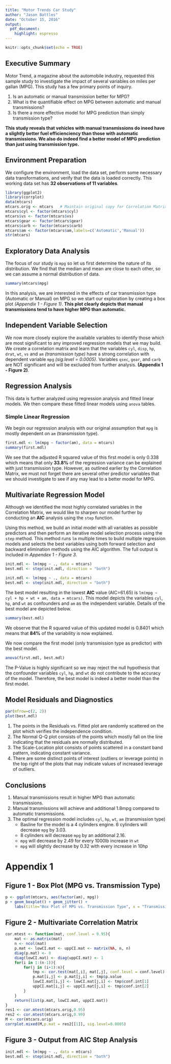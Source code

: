 ```yaml
---
title: "Motor Trends Car Study"
author: "Jason Battles"
date: "October 15, 2016"
output: 
  pdf_document: 
    highlight: espresso
---
```


```r
knitr::opts_chunk$set(echo = TRUE)
```

## Executive Summary
Motor Trend, a magazine about the automobile industry, requested this sample study to investigate the impact of several variables on miles per gallan (MPG).  This study has a few primary points of inquiry.

1. Is an automatic or manual transmission better for MPG?
2. What is the quantifiable effect on MPG between automatic and manual transmissions?
3. Is there a more effective model for MPG prediction than simply transmission type?

**This study reveals that vehicles with manual transmissions do ineed have a slightly better fuel efficienciency than those with automatic transmissions.  We also do indeed find a better model of MPG prediction than just using transmission type.**

## Environment Preparation
We configure the environment, load the data set, perform some necessary data transformations, and verify that the data is loaded correctly.  This working data set has **32 observations of 11 variables**.
```r
library(ggplot2)
library(corrplot)
data(mtcars)
mtcars.orig <- mtcars   # Maintain original copy for Correlation Matrix
mtcars$cyl <- factor(mtcars$cyl)
mtcars$vs <- factor(mtcars$vs)
mtcars$gear <- factor(mtcars$gear)
mtcars$carb <- factor(mtcars$carb)
mtcars$am <- factor(mtcars$am,labels=c('Automatic','Manual'))
str(mtcars)
```

## Exploratory Data Analysis
The focus of our study is `mpg` so let us first determine the nature of its distribution. We find that the  median and mean are close to each other, so we can assume a normal distribution of data.  
```r
summary(mtcars$mpg)
```

In this analysis, we are interested in the effects of car transmission type (Automatic or Manual) on MPG so we start our exploration by creating a box plot *(Appendix 1 - Figure 1)*. **This plot clearly depicts that manual transmissions tend to have higher MPG than automatic.** 

## Independent Variable Selection

We now more closely explore the available variables to identify those which are most significant to any improved regression models that we may build.  We create a correlation matrix and learn that the variables `cyl`, `disp`, `hp`, `drat`, `wt`, `vs` and `am` *(transmission type)* have a strong correlation with dependent variable `mpg` *(sig.level = 0.0005)*.  Variables `qsec`, `gear`, and `carb` are NOT significant and will be excluded from further analysis.   **(Appendix 1 - Figure 2)**.

## Regression Analysis

This data is further analyzed using regression analysis and fitted linear models. We then compare these fitted linear models using `anova` tables. 

### Simple Linear Regression
We begin our regression analysis with our original assumption that `mpg` is mostly dependent on `am` (transmission type). 
```r
first.mdl <- lm(mpg ~ factor(am), data = mtcars)
summary(first.mdl)
```

We see that the adjusted R squared value of this first model is only 0.338 which means that only **33.8%** of the regression variance can be explained with just transmission type. However, as outlined earlier by the Correlation Matrix, we must not forget there are several other predictor variables that we should investigate to see if any may lead to a better model for MPG.  

## Multivariate Regression Model
Although we identified the most highly correlated variables in the Correlation Matrix, we would like to sharpen our model further by conducting an **AIC** analysis using the `step` function.

Using this method, we build an initial model with all variables as possible predictors and then perform an iterative model selection process using the `step` method.  This method runs `lm` multiple times to build multiple regression models and selects the best variables using both forward selection and backward elimination methods using the AIC algorithm.  The full output is included in *Appendex 1 - Figure 3*. 
```r
init.mdl <- lm(mpg ~ ., data = mtcars)
best.mdl <- step(init.mdl, direction = "both")
```

```r
init.mdl <- lm(mpg ~ ., data = mtcars)
best.mdl <- step(init.mdl, direction = "both")
```
The best model resulting in the lowest **AIC** value (AIC=61.65) is `lm(mpg ~ cyl + hp + wt + am, data = mtcars)`.  This model depicts the variables `cyl`, `hp`, and `wt` as confounders and `am` as the independent variable. Details of the best model are depicted below.

```r
summary(best.mdl)
```
We observe that the R squared value of this updated model is 0.8401 which means that **84%** of the variability is now explained.   

We now compare the first model (only transmission type as predictor) with the best model.
```r
anova(first.mdl, best.mdl)
```

The P-Value is highly significant so we may reject the null hypothesis that the confounder variables `cyl`, `hp`, and `wt` do not contribute to the accuracy of the model.  Therefore, the best model is indeed a better model than the first model.

## Model Residuals and Diagnostics
```r
par(mfrow=c(2, 2))
plot(best.mdl)
```

1. The points in the Residuals vs. Fitted plot are randomly scattered on the plot which verifies the independence condition.
2. The Normal Q-Q plot consists of the points which mostly fall on the line indicating that the residuals are normally distributed.
2. The Scale-Location plot consists of points scattered in a constant band pattern, indicating constant variance. 
4. There are some distinct points of interest (outliers or leverage points) in the top right of the plots that may indicate values of increased leverage of outliers.

## Conclusions
1. Manual transmissions result in higher MPG than automatic transmissions.
2. Manual transmissions will achieve and additional 1.8mpg compared to automatic transmissions.
3. The optimal regression model includes `cyl`, `hp`, `wt`, `am` (transmission type)
    + Basline for the model is a 4 cylinders engine.  6 cylinders will decrease `mpg` by 3.03.  
    + 8 cylinders will decrease `mpg` by an additional 2.16.
    + `mpg` will decrease by 2.49 for every 1000lb increase in `wt`
    + `mpg` will slightly decrease by 0.32 with every increase in 10hp

\newpage

# Appendix 1

## Figure 1 - Box Plot (MPG vs. Transmission Type)
```r
p <- ggplot(mtcars, aes(factor(am), mpg))
p + geom_boxplot() + geom_jitter() +
    labs(title="Box Plot of MPG vs. Transmission Type", x = "Transmission")
```

## Figure 2 - Multivariate Correlation Matrix
```r
cor.mtest <- function(mat, conf.level = 0.95){
    mat <- as.matrix(mat)
    n <- ncol(mat)
    p.mat <- lowCI.mat <- uppCI.mat <- matrix(NA, n, n)
    diag(p.mat) <- 0
    diag(lowCI.mat) <- diag(uppCI.mat) <- 1
    for(i in 1:(n-1)){
        for(j in (i+1):n){
            tmp <- cor.test(mat[,i], mat[,j], conf.level = conf.level)
            p.mat[i,j] <- p.mat[j,i] <- tmp$p.value
            lowCI.mat[i,j] <- lowCI.mat[j,i] <- tmp$conf.int[1]
            uppCI.mat[i,j] <- uppCI.mat[j,i] <- tmp$conf.int[2]
        }
    }
    return(list(p.mat, lowCI.mat, uppCI.mat))
}
res1 <- cor.mtest(mtcars.orig,0.95)
res2 <- cor.mtest(mtcars.orig,0.99)
M <- cor(mtcars.orig)
corrplot.mixed(M,p.mat = res2[[1]], sig.level=0.0005)
```

## Figure 3 - Output from AIC Step Analysis

```r
init.mdl <- lm(mpg ~ ., data = mtcars)
best.mdl <- step(init.mdl, direction = "both")
```
